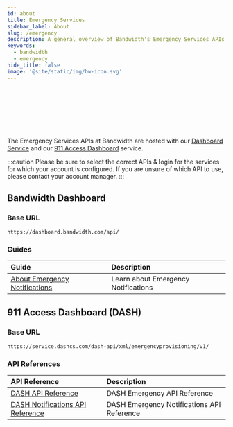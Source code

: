 ---
id: about
title: Emergency Services
sidebar_label: About
slug: /emergency
description: A general overview of Bandwidth's Emergency Services APIs
keywords:
  - bandwidth
  - emergency
hide_title: false
image: '@site/static/img/bw-icon.svg'
---


<Svg className='about-image' height="100px" width="100px"/> <br/>

The Emergency Services APIs at Bandwidth are hosted with our [Dashboard Service](https://dashboard.bandwidth.com/) and our [911 Access Dashboard](https://dashboard.dashcs.com/dash-board/login.jsp) service.

:::caution
Please be sure to select the correct APIs & login for the services for which your account is configured. If you are unsure of which API to use, please contact your account manager.
:::

## Bandwidth Dashboard

### Base URL

`https://dashboard.bandwidth.com/api/`

### Guides

| Guide | Description |
|:------|:------------|
| [About Emergency Notifications](/docs/emergency/dashboard/notifications) | Learn about Emergency Notifications |

## 911 Access Dashboard (DASH)

### Base URL

`https://service.dashcs.com/dash-api/xml/emergencyprovisioning/v1/`

### API References

| API Reference | Description |
|:------|:------------|
| [DASH API Reference](/apis/dash) | DASH Emergency API Reference |
| [DASH Notifications API Reference](/apis/dash-notifications) | DASH Emergency Notifications API Reference |
